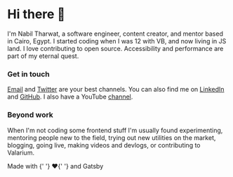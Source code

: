 
<script src='https://identity.netlify.com/v1/netlify-identity-widget.js'></script>
<SEO />

# Hi there 👋

I'm Nabil Tharwat, a software engineer, content creator, and mentor based in Cairo, Egypt. I started coding when I was 12 with VB, and now living in JS land. I love contributing to open source. Accessibility and performance are part of my eternal quest.

### Get in touch

[Email] and [Twitter] are your best channels. You can also find me on [LinkedIn] and [GitHub]. I also have a YouTube [channel].

### Beyond work

When I'm not coding some frontend stuff I'm usually found experimenting, mentoring people new to the field, trying out new utilities on the market, blogging, going live, making videos and devlogs, or contributing to Valarium.

<p className='text-center mt-12'>
	Made with
	<span aria-label='Heart emoji' role='img'>
		{' '}
		❤️{' '}
	</span>
	and Gatsby
</p>

[email]: mailto:nabil.tharwat@outlook.com
[twitter]: https://twitter.com/Nabil_Tharwat16
[linkedin]: https://www.linkedin.com/in/i-am-nabil
[github]: https://github.com/KL13NT
[channel]: https://www.youtube.com/channel/ucdgkzbiqkepzsqff7hbrspg

